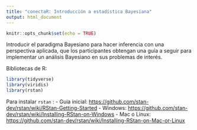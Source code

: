 ```yaml
---
title: "conectaR: Introducción a estadística Bayesiana"
output: html_document
---
```


```r
knitr::opts_chunk$set(echo = TRUE)
```

Introducir el paradigma Bayesiano para hacer inferencia con una perspectiva aplicada, que los participantes obtengan una guía a seguir para implementar un análisis Bayesiano en sus problemas de interés.

Bibliotecas de R: 
```r
library(tidyverse)
library(viridis)
library(rstan)
```

Para instalar `rstan` : 
- Guia inicial: <https://github.com/stan-dev/rstan/wiki/RStan-Getting-Started>
- Windows: <https://github.com/stan-dev/rstan/wiki/Installing-RStan-on-Windows>
- Mac o Linux: <https://github.com/stan-dev/rstan/wiki/Installing-RStan-on-Mac-or-Linux>

